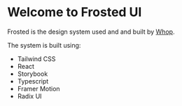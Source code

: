 
<Meta title="Introduction" />

# Welcome to Frosted UI

Frosted is the design system used and and built by [Whop](https://whop.com).

The system is built using:

- Tailwind CSS
- React
- Storybook
- Typescript
- Framer Motion
- Radix UI
